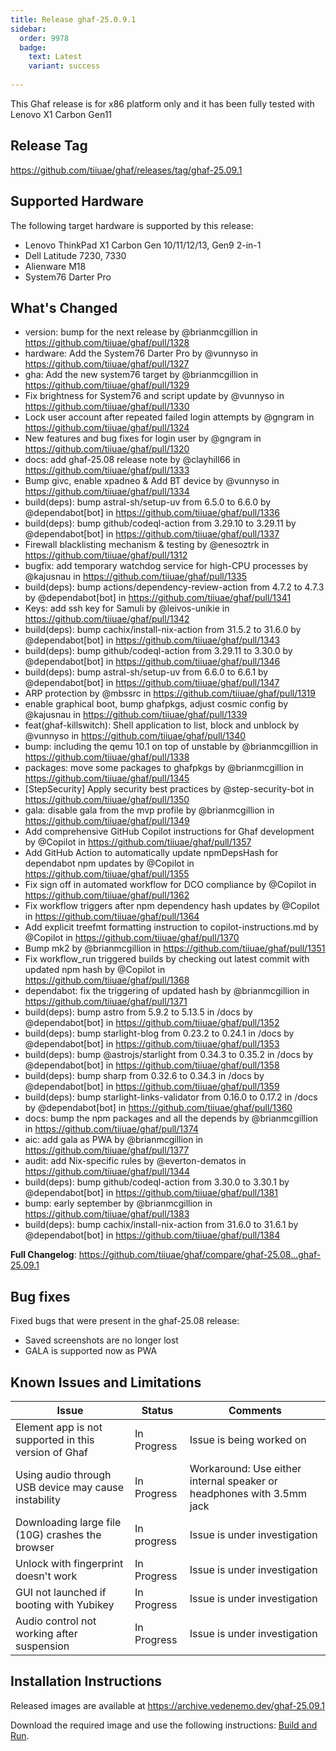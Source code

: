 ```yaml
---
title: Release ghaf-25.0.9.1
sidebar:
  order: 9978
  badge:
    text: Latest
    variant: success
    
---
```


This Ghaf release is for x86 platform only and it has been fully tested with Lenovo X1 Carbon Gen11

## Release Tag

https://github.com/tiiuae/ghaf/releases/tag/ghaf-25.09.1

## Supported Hardware

The following target hardware is supported by this release:

- Lenovo ThinkPad X1 Carbon Gen 10/11/12/13, Gen9 2-in-1
- Dell Latitude 7230, 7330
- Alienware M18
- System76 Darter Pro

## What's Changed

* version: bump for the next release by @brianmcgillion in https://github.com/tiiuae/ghaf/pull/1328
* hardware: Add the System76 Darter Pro by @vunnyso in https://github.com/tiiuae/ghaf/pull/1327
* gha: Add the new system76 target by @brianmcgillion in https://github.com/tiiuae/ghaf/pull/1329
* Fix brightness for System76 and script update by @vunnyso in https://github.com/tiiuae/ghaf/pull/1330
* Lock user account after repeated failed login attempts by @gngram in https://github.com/tiiuae/ghaf/pull/1324
* New features and bug fixes for login user by @gngram in https://github.com/tiiuae/ghaf/pull/1320
* docs: add ghaf-25.08 release note by @clayhill66 in https://github.com/tiiuae/ghaf/pull/1333
* Bump givc, enable xpadneo & Add BT device by @vunnyso in https://github.com/tiiuae/ghaf/pull/1334
* build(deps): bump astral-sh/setup-uv from 6.5.0 to 6.6.0 by @dependabot[bot] in https://github.com/tiiuae/ghaf/pull/1336
* build(deps): bump github/codeql-action from 3.29.10 to 3.29.11 by @dependabot[bot] in https://github.com/tiiuae/ghaf/pull/1337
* Firewall blacklisting mechanism & testing by @enesoztrk in https://github.com/tiiuae/ghaf/pull/1312
* bugfix: add temporary watchdog service for high-CPU processes by @kajusnau in https://github.com/tiiuae/ghaf/pull/1335
* build(deps): bump actions/dependency-review-action from 4.7.2 to 4.7.3 by @dependabot[bot] in https://github.com/tiiuae/ghaf/pull/1341
* Keys: add ssh key for Samuli by @leivos-unikie in https://github.com/tiiuae/ghaf/pull/1342
* build(deps): bump cachix/install-nix-action from 31.5.2 to 31.6.0 by @dependabot[bot] in https://github.com/tiiuae/ghaf/pull/1343
* build(deps): bump github/codeql-action from 3.29.11 to 3.30.0 by @dependabot[bot] in https://github.com/tiiuae/ghaf/pull/1346
* build(deps): bump astral-sh/setup-uv from 6.6.0 to 6.6.1 by @dependabot[bot] in https://github.com/tiiuae/ghaf/pull/1347
* ARP protection by @mbssrc in https://github.com/tiiuae/ghaf/pull/1319
* enable graphical boot, bump ghafpkgs, adjust cosmic config by @kajusnau in https://github.com/tiiuae/ghaf/pull/1339
* feat(ghaf-killswitch): Shell application to list, block and unblock by @vunnyso in https://github.com/tiiuae/ghaf/pull/1340
* bump: including the qemu 10.1 on top of unstable by @brianmcgillion in https://github.com/tiiuae/ghaf/pull/1338
* packages: move some packages to ghafpkgs by @brianmcgillion in https://github.com/tiiuae/ghaf/pull/1345
* [StepSecurity] Apply security best practices by @step-security-bot in https://github.com/tiiuae/ghaf/pull/1350
* gala: disable gala from the mvp profile by @brianmcgillion in https://github.com/tiiuae/ghaf/pull/1349
* Add comprehensive GitHub Copilot instructions for Ghaf development by @Copilot in https://github.com/tiiuae/ghaf/pull/1357
* Add GitHub Action to automatically update npmDepsHash for dependabot npm updates by @Copilot in https://github.com/tiiuae/ghaf/pull/1355
* Fix sign off in automated workflow for DCO compliance by @Copilot in https://github.com/tiiuae/ghaf/pull/1362
* Fix workflow triggers after npm dependency hash updates by @Copilot in https://github.com/tiiuae/ghaf/pull/1364
* Add explicit treefmt formatting instruction to copilot-instructions.md by @Copilot in https://github.com/tiiuae/ghaf/pull/1370
* Bump mk2 by @brianmcgillion in https://github.com/tiiuae/ghaf/pull/1351
* Fix workflow_run triggered builds by checking out latest commit with updated npm hash by @Copilot in https://github.com/tiiuae/ghaf/pull/1368
* dependabot: fix the triggering of updated hash by @brianmcgillion in https://github.com/tiiuae/ghaf/pull/1371
* build(deps): bump astro from 5.9.2 to 5.13.5 in /docs by @dependabot[bot] in https://github.com/tiiuae/ghaf/pull/1352
* build(deps): bump starlight-blog from 0.23.2 to 0.24.1 in /docs by @dependabot[bot] in https://github.com/tiiuae/ghaf/pull/1353
* build(deps): bump @astrojs/starlight from 0.34.3 to 0.35.2 in /docs by @dependabot[bot] in https://github.com/tiiuae/ghaf/pull/1358
* build(deps): bump sharp from 0.32.6 to 0.34.3 in /docs by @dependabot[bot] in https://github.com/tiiuae/ghaf/pull/1359
* build(deps): bump starlight-links-validator from 0.16.0 to 0.17.2 in /docs by @dependabot[bot] in https://github.com/tiiuae/ghaf/pull/1360
* docs: bump the npm packages and all the depends by @brianmcgillion in https://github.com/tiiuae/ghaf/pull/1374
* aic: add gala as PWA by @brianmcgillion in https://github.com/tiiuae/ghaf/pull/1377
* audit: add Nix-specific rules by @everton-dematos in https://github.com/tiiuae/ghaf/pull/1344
* build(deps): bump github/codeql-action from 3.30.0 to 3.30.1 by @dependabot[bot] in https://github.com/tiiuae/ghaf/pull/1381
* bump: early september by @brianmcgillion in https://github.com/tiiuae/ghaf/pull/1383
* build(deps): bump cachix/install-nix-action from 31.6.0 to 31.6.1 by @dependabot[bot] in https://github.com/tiiuae/ghaf/pull/1384


**Full Changelog**: https://github.com/tiiuae/ghaf/compare/ghaf-25.08...ghaf-25.09.1

## Bug fixes

Fixed bugs that were present in the ghaf-25.08 release:

*  Saved screenshots are no longer lost
*  GALA is supported now as PWA

## Known Issues and Limitations

| Issue                                                                                                     | Status      | Comments                                                                   |
| --------------------------------------------------------------------------------------------------------- | ----------- | -------------------------------------------------------------------------- |
| Element app is not supported in this version of Ghaf                                                      | In Progress  | Issue is being worked on                                                                       |                                                                                           |             |                                                                            |
| Using audio through USB device may cause instability | In Progress | Workaround: Use either internal speaker or headphones with 3.5mm jack|
| Downloading large file (10G) crashes the browser                                                          | In progress | Issue is under investigation                                               |                                               
| Unlock with fingerprint doesn't work                            | In Progress                                                       | Issue is under investigation|
| GUI not launched if booting with Yubikey | In Progress | Issue is under investigation |
| Audio control not working after suspension | In Progress | Issue is under investigation |

## Installation Instructions

Released images are available at https://archive.vedenemo.dev/ghaf-25.09.1

Download the required image and use the following instructions: [Build and Run](/ghaf/dev/ref/build_and_run).
